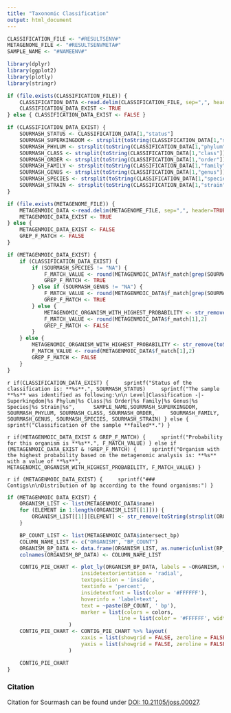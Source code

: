 ---
title: "Taxonomic Classification"
output: html_document
---

```{r, echo = FALSE, message = FALSE}
CLASSIFICATION_FILE <- "#RESULTSENV#"
METAGENOME_FILE <- "#RESULTSENVMETA#"
SAMPLE_NAME <- "#NAMEENV#"

library(dplyr)
library(ggplot2)
library(plotly)
library(stringr)

if (file.exists(CLASSIFICATION_FILE)) {
	CLASSIFICATION_DATA <-read.delim(CLASSIFICATION_FILE, sep=",", header=TRUE)
	CLASSIFICATION_DATA_EXIST <- TRUE
} else { CLASSIFICATION_DATA_EXIST <- FALSE }

if (CLASSIFICATION_DATA_EXIST) {
	SOURMASH_STATUS <- CLASSIFICATION_DATA[1,"status"]
	SOURMASH_SUPERKINGDOM <- strsplit(toString(CLASSIFICATION_DATA[1,"superkingdom"]), '__')[[1]][2]
	SOURMASH_PHYLUM <- strsplit(toString(CLASSIFICATION_DATA[1,"phylum"]), '__')[[1]][2]
	SOURMASH_CLASS <- strsplit(toString(CLASSIFICATION_DATA[1,"class"]), '__')[[1]][2]
	SOURMASH_ORDER <- strsplit(toString(CLASSIFICATION_DATA[1,"order"]), '__')[[1]][2]
	SOURMASH_FAMILY <- strsplit(toString(CLASSIFICATION_DATA[1,"family"]), '__')[[1]][2]
	SOURMASH_GENUS <- strsplit(toString(CLASSIFICATION_DATA[1,"genus"]), '__')[[1]][2]
	SOURMASH_SPECIES <- strsplit(toString(CLASSIFICATION_DATA[1,"species"]), '__')[[1]][2]
	SOURMASH_STRAIN <- strsplit(toString(CLASSIFICATION_DATA[1,"strain"]), '__')[[1]][2]
}

if (file.exists(METAGENOME_FILE)) {
	METAGENMOIC_DATA <-read.delim(METAGENOME_FILE, sep=",", header=TRUE)
	METAGENMOIC_DATA_EXIST <- TRUE
} else {
	METAGENMOIC_DATA_EXIST <- FALSE
	GREP_F_MATCH <- FALSE
}

if (METAGENMOIC_DATA_EXIST) {
	if (CLASSIFICATION_DATA_EXIST) {
		if (SOURMASH_SPECIES != "NA") {
    		F_MATCH_VALUE <- round(METAGENMOIC_DATA$f_match[grep(SOURMASH_SPECIES, METAGENMOIC_DATA$name)],2)
    		GREP_F_MATCH <- TRUE
    	} else if (SOURMASH_GENUS != "NA") {
    		F_MATCH_VALUE <- round(METAGENMOIC_DATA$f_match[grep(SOURMASH_GENUS, METAGENMOIC_DATA$name)],2)
    		GREP_F_MATCH <- TRUE
    	} else {
			METAGENOMIC_ORGANISM_WITH_HIGHEST_PROBABILITY <- str_remove(toString(strsplit(toString(METAGENMOIC_DATA$name[1]), ' ',)[[1]][2:3]), ',')
			F_MATCH_VALUE <- round(METAGENMOIC_DATA$f_match[1],2)
			GREP_F_MATCH <- FALSE
    	}
	} else {
		METAGENOMIC_ORGANISM_WITH_HIGHEST_PROBABILITY <- str_remove(toString(strsplit(toString(METAGENMOIC_DATA$name[1]), ' ',)[[1]][2:3]), ',')
		F_MATCH_VALUE <- round(METAGENMOIC_DATA$f_match[1],2)
		GREP_F_MATCH <- FALSE
  	}
}
```

`r if(CLASSIFICATION_DATA_EXIST) {
	sprintf("Status of the classification is: **%s**.", SOURMASH_STATUS)
	sprintf("The sample **%s** was identified as following:\n\n
Level|Classification
-|-
Superkingdom|%s
Phylum|%s
Class|%s
Order|%s
Family|%s
Genus|%s
Species|%s
Strain|%s", 
	SAMPLE_NAME,SOURMASH_SUPERKINGDOM, SOURMASH_PHYLUM, SOURMASH_CLASS, SOURMASH_ORDER,
	SOURMASH_FAMILY, SOURMASH_GENUS, SOURMASH_SPECIES, SOURMASH_STRAIN)
} else {
	sprintf("Classification of the sample **failed**.")
}`

`r if(METAGENMOIC_DATA_EXIST & GREP_F_MATCH) {
	sprintf("Probability for this organism is **%s**.", F_MATCH_VALUE)
} else if (METAGENMOIC_DATA_EXIST & !GREP_F_MATCH) {
	sprintf("Organism with the highest probability based on the metagenomic analysis is: **%s** with a value of **%s**",
	METAGENOMIC_ORGANISM_WITH_HIGHEST_PROBABILITY, F_MATCH_VALUE)
}`

`r if (METAGENMOIC_DATA_EXIST) {
	sprintf("### Contigs\n\nDistribution of bp according to the found organisms:")
}`

```{r, echo = FALSE}
if (METAGENMOIC_DATA_EXIST) {
	ORGANISM_LIST <- list(METAGENMOIC_DATA$name)
	for (ELEMENT in 1:length(ORGANISM_LIST[[1]])) {
		ORGANISM_LIST[[1]][ELEMENT] <- str_remove(toString(strsplit(ORGANISM_LIST[[1]][ELEMENT], ' ')[[1]][2:3]), ',')
	}

	BP_COUNT_LIST <- list(METAGENMOIC_DATA$intersect_bp)
	COLUMN_NAME_LIST <- c("ORGANISM", "BP_COUNT")
	ORGANISM_BP_DATA <- data.frame(ORGANISM_LIST, as.numeric(unlist(BP_COUNT_LIST)))
	colnames(ORGANISM_BP_DATA) <- COLUMN_NAME_LIST

	CONTIG_PIE_CHART <- plot_ly(ORGANISM_BP_DATA, labels = ~ORGANISM, values = ~BP_COUNT, type = 'pie',
                		insidetextorientation = 'radial',
                		textposition = 'inside',
                		textinfo = 'percent',
                		insidetextfont = list(color = '#FFFFFF'),
                		hoverinfo = 'label+text',
                		text = ~paste(BP_COUNT, ' bp'),
                		marker = list(colors = colors,
                              		line = list(color = '#FFFFFF', width = 1))
					)
	CONTIG_PIE_CHART <- CONTIG_PIE_CHART %>% layout(
          				xaxis = list(showgrid = FALSE, zeroline = FALSE, showticklabels = FALSE),
          				yaxis = list(showgrid = FALSE, zeroline = FALSE, showticklabels = FALSE)
					)

	CONTIG_PIE_CHART
}
```

### Citation

Citation for Sourmash can be found under [DOI: 10.21105/joss.00027](https://www.doi.org/10.21105/joss.00027).